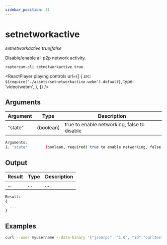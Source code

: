 ```yaml
---
sidebar_position: 11
---
```



# setnetworkactive

_setnetworkactive true|false_

Disable/enable all p2p network activity.

`raptoreum-cli setnetworkactive true`

<ReactPlayer
  playing
  controls
  url={[
    {
      src: `${require('./assets/setnetworkactive.webm').default}`,
      type: 'video/webm',
    },
  ]}
/>

## Arguments

| Argument | Type      | Description                                 |
| -------- | --------- | ------------------------------------------- |
| "state"  | (boolean) | true to enable networking, false to disable |

```bash
Arguments:
1. "state"        (boolean, required) true to enable networking, false to disable
```

## Output

| Result | Type | Description |
| ------ | ---- | ----------- |
| ...    | ...  | ...         |

```bash
Result:
{
  ...
}
```

## Examples

```bash
curl --user myusername --data-binary '{"jsonrpc": "1.0", "id":"curltest", "method": "setnetworkactive", "params": [true] }' -H 'content-type: text/plain;' http://127.0.0.1:9998/
```
